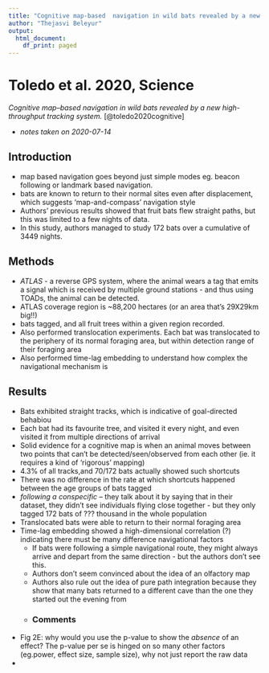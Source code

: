 ```yaml
---
title: "Cognitive map-based  navigation in wild bats revealed by a new high- throughput tracking system "
author: "Thejasvi Beleyur"
output:
  html_document:
    df_print: paged
---
```


# Toledo et al. 2020, Science
\chaptermark{cognitive maps in bats with high throughput tracking}

*Cognitive map–based navigation in wild bats revealed by a new high-throughput tracking system.* [@toledo2020cognitive]

- *notes taken on 2020-07-14*

## Introduction

- map based navigation goes beyond just simple modes eg. beacon following or landmark based navigation. 
- bats are known to return to their normal sites even after displacement, which suggests 'map-and-compass' navigation style
- Authors' previous results showed that fruit bats flew straight paths, but this was limited to a few nights of data. 
- In this study, authors managed to study 172 bats over a cumulative of 3449 nights. 

## Methods
-  *ATLAS* - a reverse GPS system, where the animal wears a tag that emits a signal which is received by multiple ground stations - and thus using TOADs, the animal can be detected. 
- ATLAS coverage region is ~88,200 hectares (or an area that's 29X29km big!!)
- bats tagged, and all fruit trees within a given region recorded. 
- Also performed translocation experiments. Each bat was translocated to the periphery of its normal foraging area, but within detection range of their foraging area
- Also performed time-lag embedding to understand how complex the navigational mechanism is 

## Results
- Bats exhibited straight tracks, which is indicative of goal-directed behabiou 
- Each bat had its favourite tree, and visited it every night, and even visited it from multiple directions of arrival
- Solid evidence for a cognitive map is when an animal moves between two points that can't be detected/seen/observed from each other (ie. it requires a kind of 'rigorous' mapping)
- 4.3% of all tracks,and 70/172 bats actually showed such shortcuts
- There was no difference in the rate at which shortcuts happened between the age groups of bats tagged
- *following a conspecific* -- they talk about it by saying that in their dataset, they didn't see individuals flying close together - but they only tagged 172 bats of ??? thousand in the whole population 
- Translocated bats were able to return to their normal foraging area 
- Time-lag embedding showed a high-dimensional correlation (?) indicating there must be many difference navigational factors
    - If bats were following a simple         navigational route, they might always arrive and depart from the same direction - but the authors don't see this. 
    - Authors don't seem convinced about the idea of an olfactory map 
    - Authors also rule out the idea of pure path integration because they show that many bats returned to a different cave than the one they started out the evening from 
    - 
### Comments
- Fig 2E: why would you use the p-value to show the *absence* of an effect? The p-value per se is hinged on so many other factors (eg.power, effect size, sample size), why not just report the raw data
- 


